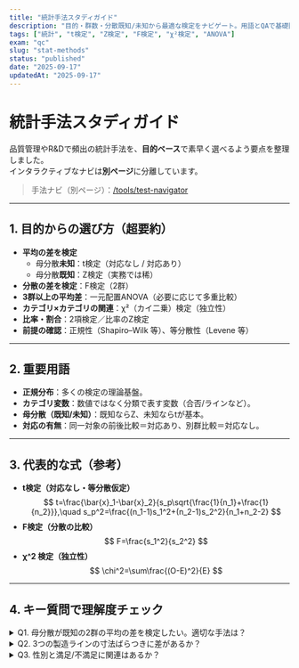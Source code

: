 ```yaml
---
title: "統計手法スタディガイド"
description: "目的・群数・分散既知/未知から最適な検定をナビゲート。用語とQAで基礎固め。"
tags: ["統計", "t検定", "Z検定", "F検定", "χ²検定", "ANOVA"]
exam: "qc"
slug: "stat-methods"
status: "published"
date: "2025-09-17"
updatedAt: "2025-09-17"
---
```


# 統計手法スタディガイド

品質管理やR&Dで頻出の統計手法を、**目的ベース**で素早く選べるよう要点を整理しました。  
インタラクティブなナビは**別ページ**に分離しています。

> 手法ナビ（別ページ）：[/tools/test-navigator](/tools/test-navigator)

---

## 1. 目的からの選び方（超要約）

- **平均の差を検定**  
  - 母分散**未知**：t検定（対応なし / 対応あり）  
  - 母分散**既知**：Z検定（実務では稀）
- **分散の差を検定**：F検定（2群）  
- **3群以上の平均差**：一元配置ANOVA（必要に応じて多重比較）  
- **カテゴリ×カテゴリの関連**：χ²（カイ二乗）検定（独立性）  
- **比率・割合**：2項検定／比率のZ検定  
- **前提の確認**：正規性（Shapiro–Wilk 等）、等分散性（Levene 等）

---

## 2. 重要用語

- **正規分布**：多くの検定の理論基盤。  
- **カテゴリ変数**：数値ではなく分類で表す変数（合否/ラインなど）。  
- **母分散（既知/未知）**：既知ならZ、未知ならtが基本。  
- **対応の有無**：同一対象の前後比較＝対応あり、別群比較＝対応なし。

---

## 3. 代表的な式（参考）

- **t検定（対応なし・等分散仮定）**  
  $$
  t=\frac{\bar{x}_1-\bar{x}_2}{s_p\sqrt{\frac{1}{n_1}+\frac{1}{n_2}}},\quad
  s_p^2=\frac{(n_1-1)s_1^2+(n_2-1)s_2^2}{n_1+n_2-2}
  $$
- **F検定（分散の比較）**  
  $$
  F=\frac{s_1^2}{s_2^2}
  $$
- **χ^2 検定（独立性）**  
  $$
  \chi^2=\sum\frac{(O-E)^2}{E}
  $$

---

## 4. キー質問で理解度チェック

<details class="qa-card">
  <summary class="qa-q">Q1. 母分散が既知の2群の平均の差を検定したい。適切な手法は？</summary>
  <div class="qa-a">
    Z検定。実務では「母分散既知」は稀だが、理論上はZで平均差を検定する。
  </div>
</details>

<details class="qa-card">
  <summary class="qa-q">Q2. 3つの製造ラインの寸法ばらつきに差があるか？</summary>
  <div class="qa-a">
    分散の比較なら F検定（2群比較が基本）。平均値の差を見たい場合は ANOVA を用いる。
  </div>
</details>

<details class="qa-card">
  <summary class="qa-q">Q3. 性別と満足/不満足に関連はあるか？</summary>
  <div class="qa-a">
    χ²（カイ二乗）検定（独立性）。クロス集計表の**期待度数**が十分大きいかを確認する。
  </div>
</details>
